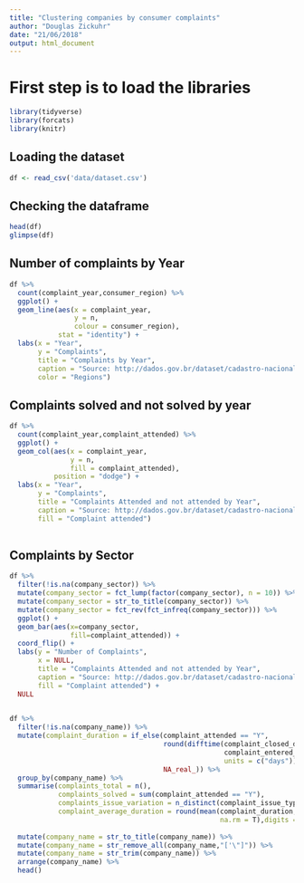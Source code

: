 ```yaml
---
title: "Clustering companies by consumer complaints"
author: "Douglas Zickuhr"
date: "21/06/2018"
output: html_document
---
```


# First step is to load the libraries
```r
library(tidyverse)
library(forcats)
library(knitr)
```

## Loading the dataset
```r
df <- read_csv('data/dataset.csv')
```

## Checking the dataframe 
```r
head(df)
glimpse(df)
```

## Number of complaints by Year
```r
df %>%
  count(complaint_year,consumer_region) %>%
  ggplot() + 
  geom_line(aes(x = complaint_year,
                y = n,
                colour = consumer_region),
            stat = "identity") + 
  labs(x = "Year",
       y = "Complaints",
       title = "Complaints by Year",
       caption = "Source: http://dados.gov.br/dataset/cadastro-nacional-de-reclamacoes-fundamentadas-procons-sindec1",
       color = "Regions") 
```

## Complaints solved and not solved by year
```r
df %>%
  count(complaint_year,complaint_attended) %>%
  ggplot() + 
  geom_col(aes(x = complaint_year,
               y = n,
               fill = complaint_attended),
           position = "dodge") + 
  labs(x = "Year",
       y = "Complaints",
       title = "Complaints Attended and not attended by Year",
       caption = "Source: http://dados.gov.br/dataset/cadastro-nacional-de-reclamacoes-fundamentadas-procons-sindec1",
       fill = "Complaint attended") 
  
```


## Complaints by Sector
```r
df %>%
  filter(!is.na(company_sector)) %>%
  mutate(company_sector = fct_lump(factor(company_sector), n = 10)) %>%
  mutate(company_sector = str_to_title(company_sector)) %>%
  mutate(company_sector = fct_rev(fct_infreq(company_sector))) %>%
  ggplot() +
  geom_bar(aes(x=company_sector,
               fill=complaint_attended)) +
  coord_flip() +
  labs(y = "Number of Complaints",
       x = NULL,
       title = "Complaints Attended and not attended by Year",
       caption = "Source: http://dados.gov.br/dataset/cadastro-nacional-de-reclamacoes-fundamentadas-procons-sindec1",
       fill = "Complaint attended") +
  NULL
  
```

```r
df %>%
  filter(!is.na(company_name)) %>%
  mutate(complaint_duration = if_else(complaint_attended == "Y",
                                      round(difftime(complaint_closed_date,
                                                     complaint_entered_date,
                                                     units = c("days")),digits = 0),
                                      NA_real_)) %>%
  group_by(company_name) %>%
  summarise(complaints_total = n(),
            complaints_solved = sum(complaint_attended == "Y"),
            complaints_issue_variation = n_distinct(complaint_issue_type),
            complaint_average_duration = round(mean(complaint_duration,
                                                    na.rm = T),digits = 2)) %>%
  
  mutate(company_name = str_to_title(company_name)) %>%
  mutate(company_name = str_remove_all(company_name,"['\"]")) %>%
  mutate(company_name = str_trim(company_name)) %>%
  arrange(company_name) %>%
  head()

```



